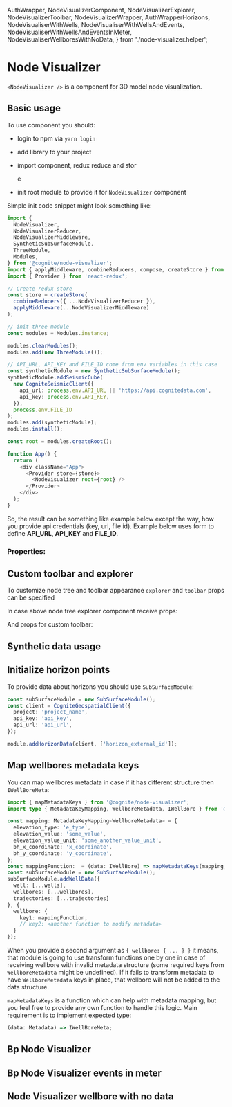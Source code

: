   AuthWrapper,
  NodeVisualizerComponent,
  NodeVisualizerExplorer,
  NodeVisualizerToolbar,
  NodeVisualizerWrapper,
  AuthWrapperHorizons,
  NodeVisualiserWithWells,
  NodeVisualiserWithWellsAndEvents,
  NodeVisualiserWithWellsAndEventsInMeter,
  NodeVisualiserWellboresWithNoData,
} from './node-visualizer.helper';

<Meta title="Node-visualizer/Use-cases" />

# Node Visualizer

`<NodeVisualizer />` is a component for 3D model node visualization.

## Basic usage

To use component you should:

- login to npm via `yarn login`
- add library to your project
- import component, redux reduce and stor

  e

- init root module to provide it for `NodeVisualizer` component

Simple init code snippet might look something like:

```typescript tsx
import {
  NodeVisualizer,
  NodeVisualizerReducer,
  NodeVisualizerMiddleware,
  SyntheticSubSurfaceModule,
  ThreeModule,
  Modules,
} from '@cognite/node-visualizer';
import { applyMiddleware, combineReducers, compose, createStore } from 'redux';
import { Provider } from 'react-redux';

// Create redux store
const store = createStore(
  combineReducers({ ...NodeVisualizerReducer }),
  applyMiddleware(...NodeVisualizerMiddleware)
);

// init three module
const modules = Modules.instance;

modules.clearModules();
modules.add(new ThreeModule());

// API_URL, API_KEY and FILE_ID come from env variables in this case
const syntheticModule = new SyntheticSubSurfaceModule();
syntheticModule.addSeismicCube(
  new CogniteSeismicClient({
    api_url: process.env.API_URL || 'https://api.cognitedata.com',
    api_key: process.env.API_KEY,
  }),
  process.env.FILE_ID
);
modules.add(syntheticModule);
modules.install();

const root = modules.createRoot();

function App() {
  return (
    <div className="App">
      <Provider store={store}>
        <NodeVisualizer root={root} />
      </Provider>
    </div>
  );
}
```

So, the result can be something like example below except the way, how you provide api credentials (key, url, file id).
Example below uses form to define **API_URL**, **API_KEY** and **FILE_ID**.

<Story name="Basic">
  <AuthWrapper />
</Story>

### Properties:

<ArgsTable of={NodeVisualizerComponent} />

## Custom toolbar and explorer

To customize node tree and toolbar appearance `explorer` and `toolbar` props can be specified

<Story name="Custom explorer and toolbar">
  <AuthWrapper explorer={Explorer} toolbar={Toolbar} />
</Story>

In case above node tree explorer component receive props:

<ArgsTable of={NodeVisualizerExplorer} />

And props for custom toolbar:

<ArgsTable of={NodeVisualizerToolbar} />

## Synthetic data usage

<Story name="Synthetic data usage">
  <NodeVisualizerWrapper />
</Story>

## Initialize horizon points

<Story name="Horizons">
  <AuthWrapperHorizons />
</Story>

To provide data about horizons you should use `SubSurfaceModule`:

```typescript
const subSurfaceModule = new SubSurfaceModule();
const client = CogniteGeospatialClient({
  project: 'project_name',
  api_key: 'api_key',
  api_url: 'api_url',
});

module.addHorizonData(client, ['horizon_external_id']);
```

## Map wellbores metadata keys

<Story name="Map wellbores metadata">
  <NodeVisualiserWithWells />
</Story>

You can map wellbores metadata in case if it has different structure then `IWellBoreMeta`:

```typescript
import { mapMetadataKeys } from '@cognite/node-visualizer';
import type { MetadataKeyMapping, WellboreMetadata, IWellBore } from '@cognite/node-visualizer';

const mapping: MetadataKeyMapping<WellboreMetadata> = {
  elevation_type: 'e_type',
  elevation_value: 'some_value',
  elevation_value_unit: 'some_another_value_unit',
  bh_x_coordinate: 'x_coordinate',
  bh_y_coordinate: 'y_coordinate',
};
const mappingFunction:  = (data: IWellBore) => mapMetadataKeys(mapping, data);
const subSurfaceModule = new SubSurfaceModule();
subSurfaceModule.addWellData({
  well: [...wells],
  wellbores: [...wellbores],
  trajectories: [...trajectories]
}, {
  wellbore: {
    key1: mappingFunction,
    // key2: <another function to modify metadata>
  }
});
```

When you provide a second argument as `{ wellbore: { ... } }` it means,
that module is going to use transform functions one by one in case of receiving wellbore with invalid
metadata structure (some required keys from `WellboreMetadata` might be undefined). If it fails to
transform metadata to have `WellboreMetadata` keys in place, that wellbore will not be added to the data structure.

`mapMetadataKeys` is a function which can help with metadata mapping, but you feel free to
provide any own function to handle this logic. Main requirement is to implement expected type:

```typescript
(data: Metadata) => IWellBoreMeta;
```

## Bp Node Visualizer

<Story name="Bp Map wellbores metadata">
  <NodeVisualiserWithWellsAndEvents />
</Story>

## Bp Node Visualizer events in meter

<Story name="Bp Map wellbores metadata meter">
  <NodeVisualiserWithWellsAndEventsInMeter />
</Story>

## Node Visualizer wellbore with no data

<Story name="Wellbores with no data">
  <NodeVisualiserWellboresWithNoData />
</Story>
